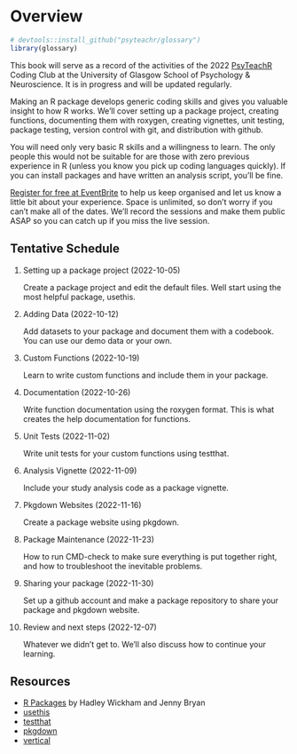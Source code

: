 # Overview {.unnumbered}

```r
# devtools::install_github("psyteachr/glossary")
library(glossary)
```


This book will serve as a record of the activities of the 2022 [PsyTeachR](https://psyteachr.github.io) Coding Club at the University of Glasgow School of Psychology & Neuroscience. It is in progress and will be updated regularly.

Making an R package develops generic coding skills and gives you valuable insight to how R works. We’ll cover setting up a package project, creating functions, documenting them with roxygen, creating vignettes, unit testing, package testing, version control with git, and distribution with github.

You will need only very basic R skills and a willingness to learn. The only people this would not be suitable for are those with zero previous experience in R (unless you know you pick up coding languages quickly). If you can install packages and have written an analysis script, you'll be fine.

::: {.try}
[Register for free at EventBrite](https://coding-club-packages.eventbrite.co.uk) to help us keep organised and let us know a little bit about your experience. Space is unlimited, so don't worry if you can't make all of the dates. We'll record the sessions and make them public ASAP so you can catch up if you miss the live session.
:::

## Tentative Schedule

1. Setting up a package project (2022-10-05)

    Create a package project and edit the default files. Well start using the most helpful package, usethis.

2. Adding Data (2022-10-12)

    Add datasets to your package and document them with a codebook. You can use our demo data or your own.

3. Custom Functions (2022-10-19)

    Learn to write custom functions and include them in your package.

4. Documentation (2022-10-26)

    Write function documentation using the roxygen format. This is what creates the help documentation for functions.
    
5. Unit Tests (2022-11-02)

    Write unit tests for your custom functions using testthat.

6. Analysis Vignette (2022-11-09)

    Include your study analysis code as a package vignette.

7. Pkgdown Websites (2022-11-16)

    Create a package website using pkgdown.

8. Package Maintenance (2022-11-23)

    How to run CMD-check to make sure everything is put together right, and how to troubleshoot the inevitable problems.

9. Sharing your package (2022-11-30)

    Set up a github account and make a package repository to share your package and pkgdown website.

10. Review and next steps (2022-12-07)

    Whatever we didn’t get to. We'll also discuss how to continue your learning.
    
## Resources

* [R Packages](https://r-pkgs.org/) by Hadley Wickham and Jenny Bryan
* [usethis](https://usethis.r-lib.org/)
* [testthat](https://testthat.r-lib.org/)
* [pkgdown](https://pkgdown.r-lib.org/)
* [vertical](https://crumplab.com/vertical/)
